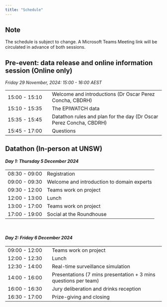 ```yaml
---
title: "Schedule"
---
```


::: {.callout-note}
## Note

The schedule is subject to change. A Microsoft Teams Meeting link will be circulated in advance of both sessions.
:::


## Pre-event: data release and online information session (Online only)

*Friday 29 November, 2024: 15:00 - 16:00 AEST*

|     |     |
|--|-----|
| 15:00 - 15:10    | Welcome and introductions (Dr Oscar Perez Concha, CBDRH)     |
| 15:10 - 15:35    | The EPIWATCH data |
| 15:35 - 15:45    | Datathon rules and plan for the day (Dr Oscar Perez Concha, CBDRH) |
| 15:45 - 17:00    | Questions  |

## Datathon (In-person at UNSW)

#### *Day 1: Thursday 5 December 2024*

|  |     |
|--|-----|
| 08:30 - 09:00    | Registration     |
| 09:00 - 09:30    | Welcome and introduction to domain experts |
| 09:30 - 12:00    | Teams work on project |
| 12:00 - 13:00    | Lunch |
| 13:00 - 17:00    | Teams work on project |
| 17:00 - 19:00    | Social at the Roundhouse |

<br>

#### *Day 2: Friday 6 December 2024*

|  |     |
|--|-----|
| 09:00 - 12:00    | Teams work on project     |
| 12:00 - 12:30    | Lunch |
| 12:30 - 14:00    | Real-time surveillance simulation |
| 14:00 - 16:00    | Presentations (7 mins presentation + 3 mins questions per team) |
| 16:00 - 16:30    | Jury deliberation and drinks reception |
| 16:30 - 17:00    | Prize-giving and closing |
